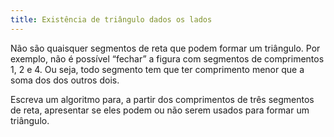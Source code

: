 ```yaml
---
title: Existência de triângulo dados os lados
---
```

::: {#exr-0060}
Não são quaisquer segmentos de reta que podem formar um triângulo. Por exemplo, não é possível "fechar" a figura com segmentos de comprimentos 1, 2 e 4. Ou seja, todo segmento tem que ter comprimento menor que a soma dos dos outros dois.

Escreva um algoritmo para, a partir dos comprimentos de três segmentos de reta, apresentar se eles podem ou não serem usados para formar um triângulo.
:::